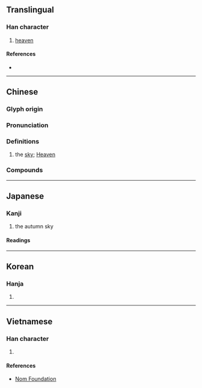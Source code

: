 {{character info}}
==Translingual==

===Han character===
{{Han char|rn=72|rad=日|as=04|sn=8|four=60400|canj=AYK|ids=⿱日文}}

# [[heaven]]

====References====
* {{Han ref|kx=0490.250|dkj=13775|hdz=21495.060|uh=65FB|ud=26107|bh=CCC9|bd=52425}}

----

==Chinese==
{{zh-forms}}

===Glyph origin===
{{Han etym}}

===Pronunciation===
{{zh-pron
|m=mín
|c=man4
|mc=y
|oc=y
|cat=n
}}

===Definitions===
{{zh-hanzi}}

# {{lb|zh|literary}} the [[sky]]; [[Heaven]]

===Compounds===
{{zh-der|召旻|小旻|旻天|旻寧|旻序|蒼旻}}

----

==Japanese==

===Kanji===
{{ja-kanji|grade=|rs=日04}}

# the autumn sky

====Readings====
{{ja-readings
|goon=みん
|kanon=びん
|kun=[[あきら]] (akira) [[あきぞら]] (akizora)
|nanori=あきら, ひ
}}

----

==Korean==

===Hanja===
{{ko-hanja|민}}

# {{rfdef|ko|sort=日04}}

----

==Vietnamese==

===Han character===
{{vi-readings|rs=日04|reading=mân}}

# {{rfdef|vi|sort=日04}}

====References====
* [http://nomfoundation.org/common/nom_details.php?codepoint=65fb Nom Foundation]